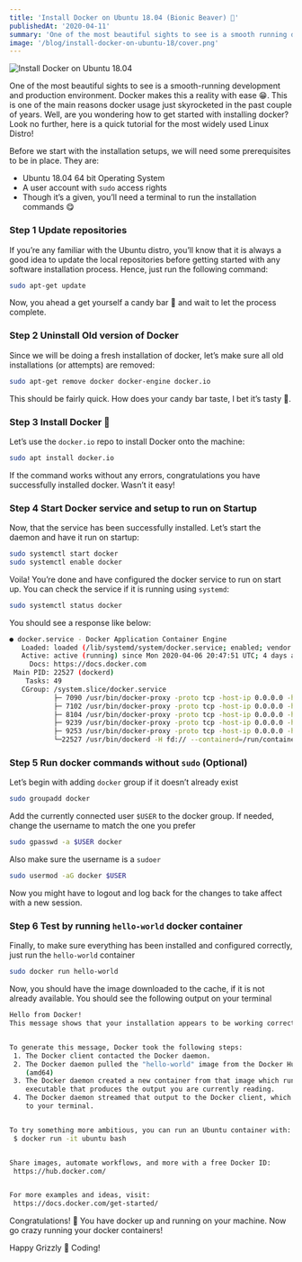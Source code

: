 ```yaml
---
title: 'Install Docker on Ubuntu 18.04 (Bionic Beaver) 🐳'
publishedAt: '2020-04-11'
summary: 'One of the most beautiful sights to see is a smooth running development and production environment. Docker makes this a reality with ease 😁.  This is one of the main reason docker usage just skyrocketed in a the past couple of years. Well, are you wondering how to get started with installing docker? Look no further, here is a quick tutorial for the most widely use Linux Distro!'
image: '/blog/install-docker-on-ubuntu-18/cover.png'
---
```


![Install Docker on Ubuntu 18.04](/blog/install-docker-on-ubuntu-18/cover.png)

One of the most beautiful sights to see is a smooth-running development and production environment. Docker makes this a reality with ease 😁. This is one of the main reasons docker usage just skyrocketed in the past couple of years. Well, are you wondering how to get started with installing docker? Look no further, here is a quick tutorial for the most widely used Linux Distro!

Before we start with the installation setups, we will need some prerequisites to be in place. They are:

- Ubuntu 18.04 64 bit Operating System
- A user account with `sudo` access rights
- Though it’s a given, you’ll need a terminal to run the installation commands 😋

### Step 1 Update repositories

If you’re any familiar with the Ubuntu distro, you’ll know that it is always a good idea to update the local repositories before getting started with any software installation process. Hence, just run the following command:

```bash
sudo apt-get update
```

Now, you ahead a get yourself a candy bar 🍫 and wait to let the process complete.

### Step 2 Uninstall Old version of Docker

Since we will be doing a fresh installation of docker, let’s make sure all old installations (or attempts) are removed:

```bash
sudo apt-get remove docker docker-engine docker.io
```

This should be fairly quick. How does your candy bar taste, I bet it’s tasty 🤤.

### Step 3 Install Docker 🐳

Let’s use the `docker.io` repo to install Docker onto the machine:

```bash
sudo apt install docker.io
```

If the command works without any errors, congratulations you have successfully installed docker. Wasn’t it easy!

### Step 4 Start Docker service and setup to run on Startup

Now, that the service has been successfully installed. Let’s start the daemon and have it run on startup:

```bash
sudo systemctl start docker
sudo systemctl enable docker
```

Voila! You’re done and have configured the docker service to run on start up. You can check the service if it is running using `systemd`:

```bash
sudo systemctl status docker
```

You should see a response like below:

```bash
● docker.service - Docker Application Container Engine
   Loaded: loaded (/lib/systemd/system/docker.service; enabled; vendor preset: enabled)
   Active: active (running) since Mon 2020-04-06 20:47:51 UTC; 4 days ago
     Docs: https://docs.docker.com
 Main PID: 22527 (dockerd)
    Tasks: 49
   CGroup: /system.slice/docker.service
           ├─ 7090 /usr/bin/docker-proxy -proto tcp -host-ip 0.0.0.0 -host-port 15677 -container-ip 172.18.0.2 -container-port 15672
           ├─ 7102 /usr/bin/docker-proxy -proto tcp -host-ip 0.0.0.0 -host-port 5672 -container-ip 172.18.0.2 -container-port 5672
           ├─ 8104 /usr/bin/docker-proxy -proto tcp -host-ip 0.0.0.0 -host-port 6379 -container-ip 172.19.0.2 -container-port 6379
           ├─ 9239 /usr/bin/docker-proxy -proto tcp -host-ip 0.0.0.0 -host-port 8088 -container-ip 172.20.0.2 -container-port 8081
           ├─ 9253 /usr/bin/docker-proxy -proto tcp -host-ip 0.0.0.0 -host-port 27717 -container-ip 172.20.0.3 -container-port 27717
           └─22527 /usr/bin/dockerd -H fd:// --containerd=/run/containerd/containerd.sock
```

### Step 5 Run docker commands without `sudo` (Optional)

Let’s begin with adding `docker` group if it doesn’t already exist

```bash
sudo groupadd docker
```

Add the currently connected user `$USER` to the docker group. If needed, change the username to match the one you prefer

```bash
sudo gpasswd -a $USER docker
```

Also make sure the username is a `sudoer`

```bash
sudo usermod -aG docker $USER
```

Now you might have to logout and log back for the changes to take affect with a new session.

### Step 6 Test by running `hello-world` docker container

Finally, to make sure everything has been installed and configured correctly, just run the `hello-world` container

```bash
sudo docker run hello-world
```

Now, you should have the image downloaded to the cache, if it is not already available. You should see the following output on your terminal

```bash
Hello from Docker!
This message shows that your installation appears to be working correctly.


To generate this message, Docker took the following steps:
 1. The Docker client contacted the Docker daemon.
 2. The Docker daemon pulled the "hello-world" image from the Docker Hub.
    (amd64)
 3. The Docker daemon created a new container from that image which runs the
    executable that produces the output you are currently reading.
 4. The Docker daemon streamed that output to the Docker client, which sent it
    to your terminal.


To try something more ambitious, you can run an Ubuntu container with:
 $ docker run -it ubuntu bash


Share images, automate workflows, and more with a free Docker ID:
 https://hub.docker.com/


For more examples and ideas, visit:
 https://docs.docker.com/get-started/
```

Congratulations! 👏 You have docker up and running on your machine. Now go crazy running your docker containers!

Happy Grizzly 🐻 Coding!
